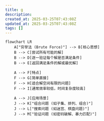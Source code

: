 ```yaml
---
title: g
description: 
created_at: 2025-03-25T07:43:08Z
updated_at: 2025-03-25T07:43:08Z
tags: []
---
```

```mermaid
flowchart LR
    A["穷举法 (Brute Force)"] --> B[核心思想]
    B --> C[尝试所有可能的解]
    B --> D[逐一验证每个解是否满足条件]
    B --> E[返回满足条件的解或最优解]

    A --> F[特点]
    F --> G[简单直接]
    F --> H[适合解空间有限的问题]
    F --> I[通常效率较低，时间复杂度较高]

    A --> J[应用场景]
    J --> K["组合问题 (如子集、排列、组合)"]
    J --> L["搜索问题 (如迷宫、棋盘问题)"]
    J --> M["验证问题 (如密码破解、暴力匹配)"]
```